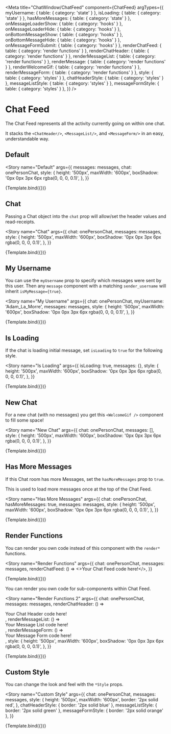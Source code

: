 

<Meta
  title="ChatWindow/ChatFeed"
  component={ChatFeed}
  argTypes={{
    myUsername: { table: { category: 'state' } },
    isLoading: { table: { category: 'state' } },
    hasMoreMessages: { table: { category: 'state' } },
    onMessageLoaderShow: { table: { category: 'hooks' } },
    onMessageLoaderHide: { table: { category: 'hooks' } },
    onBottomMessageShow: { table: { category: 'hooks' } },
    onBottomMessageHide: { table: { category: 'hooks' } },
    onMessageFormSubmit: { table: { category: 'hooks' } },
    renderChatFeed: { table: { category: 'render functions' } },
    renderChatHeader: { table: { category: 'render functions' } },
    renderMessageList: { table: { category: 'render functions' } },
    renderMessage: { table: { category: 'render functions' } },
    renderWelcomeGif: { table: { category: 'render functions' } },
    renderMessageForm: { table: { category: 'render functions' } },
    style: { table: { category: 'styles' } },
    chatHeaderStyle: { table: { category: 'styles' } },
    messageListStyle: { table: { category: 'styles' } },
    messageFormStyle: { table: { category: 'styles' } },
  }}
/>


# Chat Feed

The Chat Feed represents all the activity currently going on within one chat.

It stacks the `<ChatHeader/>`, `<MessageList/>`, and `<MessageForm/>` in an easy, understandable way.

## Default

<Story
  name="Default"
  args={{
    messages: messages,
    chat: onePersonChat,
    style: {
      height: '500px',
      maxWidth: '600px',
      boxShadow: '0px 0px 3px 6px rgba(0, 0, 0, 0.1)',
    },
  }}
>
  {Template.bind({})}
</Story>

<ArgsTable story="Default" />

## Chat

Passing a Chat object into the `chat` prop will allow/set the header values and read-receipts.

<Story
  name="Chat"
  args={{
    chat: onePersonChat,
    messages: messages,
    style: {
      height: '500px',
      maxWidth: '600px',
      boxShadow: '0px 0px 3px 6px rgba(0, 0, 0, 0.1)',
    },
  }}
>
  {Template.bind({})}
</Story>

## My Username

You can use the `myUsername` prop to specify which messages were sent by this user. Then any `message` component with a matching `sender_username` will inherit `isMyMessage={true}`.

<Story
  name="My Username"
  args={{
    chat: onePersonChat,
    myUsername: 'Adam_La_Morre',
    messages: messages,
    style: {
      height: '500px',
      maxWidth: '600px',
      boxShadow: '0px 0px 3px 6px rgba(0, 0, 0, 0.1)',
    },
  }}
>
  {Template.bind({})}
</Story>

## Is Loading

If the chat is loading initial message, set `isLoading` to `true` for the following style.

<Story
  name="Is Loading"
  args={{
    isLoading: true,
    messages: {},
    style: {
      height: '500px',
      maxWidth: '600px',
      boxShadow: '0px 0px 3px 6px rgba(0, 0, 0, 0.1)',
    },
  }}
>
  {Template.bind({})}
</Story>

## New Chat

For a new chat (with no messages) you get this `<WelcomeGif />` component to fill some space!

<Story
  name="New Chat"
  args={{
    chat: onePersonChat,
    messages: [],
    style: {
      height: '500px',
      maxWidth: '600px',
      boxShadow: '0px 0px 3px 6px rgba(0, 0, 0, 0.1)',
    },
  }}
>
  {Template.bind({})}
</Story>

## Has More Messages

If this Chat room has more Messages, set the `hasMoreMessages` prop to `true`.

This is used to load more messages once at the top of the Chat Feed.

<Story
  name="Has More Messages"
  args={{
    chat: onePersonChat,
    hasMoreMessages: true,
    messages: messages,
    style: {
      height: '500px',
      maxWidth: '600px',
      boxShadow: '0px 0px 3px 6px rgba(0, 0, 0, 0.1)',
    },
  }}
>
  {Template.bind({})}
</Story>

## Render Functions

You can render you own code instead of this component with the `render*` functions.

<Story
  name="Render Functions"
  args={{
    chat: onePersonChat,
    messages: messages,
    renderChatFeed: () => <>Your Chat Feed code here!</>,
  }}
>
  {Template.bind({})}
</Story>

You can render you own code for sub-components within Chat Feed.

<Story
  name="Render Functions 2"
  args={{
    chat: onePersonChat,
    messages: messages,
    renderChatHeader: () => <div>Your Chat Header code here!</div>,
    renderMessageList: () => <div>Your Message List code here!</div>,
    renderMessageForm: () => <div>Your Message Form code here!</div>,
    style: {
      height: '500px',
      maxWidth: '600px',
      boxShadow: '0px 0px 3px 6px rgba(0, 0, 0, 0.1)',
    },
  }}
>
  {Template.bind({})}
</Story>

## Custom Style

You can change the look and feel with the `*Style` props.

<Story
  name="Custom Style"
  args={{
    chat: onePersonChat,
    messages: messages,
    style: {
      height: '500px',
      maxWidth: '600px',
      border: '2px solid red',
    },
    chatHeaderStyle: { border: '2px solid blue' },
    messageListStyle: { border: '2px solid green' },
    messageFormStyle: { border: '2px solid orange' },
  }}
>
  {Template.bind({})}
</Story>
